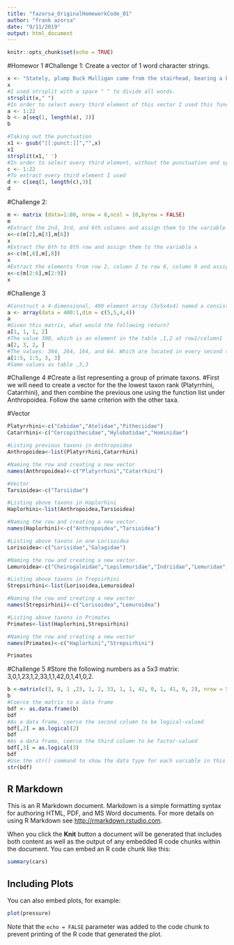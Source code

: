 ```yaml
---
title: "fazorsa_OriginalHomeworkCode_01"
author: "frank azorsa"
date: "9/11/2019"
output: html_document
---
```


```r
knitr::opts_chunk$set(echo = TRUE)
```
#Homewor 1
#Challenge 1: Create a vector of 1 word character strings.
```r
x <- "Stately, plump Buck Mulligan came from the stairhead, bearing a bowl of lather on which a mirror and a razor lay crossed."
x
#I used strsplit with a space " " to divide all words.
strsplit(x," ")
#In order to select every third element of this vector I used this function.
a <- 1:22
b <- a[seq(1, length(a), 3)]
b

#Taking out the punctuation
x1 <- gsub("[[:punct:]]","",x)
x1
strsplit(x1,' ')
#In order to select every third element, without the punctuation and spaces of this vector, I used the same function as above.
c <- 1:22
#To extract every third element I used
d <- c[seq(1, length(c),3)]
d
```
#Challenge 2: 
```r
m <- matrix (data=1:80, nrow = 8,ncol = 10,byrow = FALSE)
m
#Extract the 2nd, 3rd, and 6th columns and assign them to the variable x
x<-c(m[2],m[3],m[6])
x
#Extract the 6th to 8th row and assign them to the variable x
x<-c(m[,6],m[,8])
x
#Extract the elements from row 2, column 2 to row 6, column 9 and assign them to the variable x.
x<-c(m[2:6],m[2:9])
x
```
#Challenge 3
```r
#Construct a 4-dimensional, 400 element array (5x5x4x4) named a consisting of the numbers 400 to 1 (i.e., a descending series)
a <- array(data = 400:1,dim = c(5,5,4,4))
a
#Given this matrix, what would the following return?
a[1, 1, 1, 2]
#The value 300, which is an element in the table ,1,2 at row1/column1
a[2, 3, 2, ]
#The values: 364, 264, 164, and 64. Which are located in every second table in row 2/column3
a[1:5, 1:5, 3, 3]
#Same values as table ,3,3
```

#Challenge 4
#Create a list representing a group of primate taxons. 
#First we will need to create a vector for the the lowest taxon rank (Platyrrhini, Catarrhini), and then combine the previous one using the function list under Anthropoidea. Follow the same criterion with the other taxa.

#Vector
```r
Platyrrhini<-c("Cebidae","Atelidae","Pitheciidae")
Catarrhini<-c("Cercopithecidae","Hylobatidae","Hominidae")

#Listing previous taxons in Anthropoidea
Anthropoidea<-list(Platyrrhini,Catarrhini)

#Naming the row and creating a new vector
names(Anthropoidea)<-c("Platyrrhini","Catarrhini")

#Vector
Tarsioidea<-c("Tarsiidae")

#Listing above taxons in Haplorhini
Haplorhini<-list(Anthropoidea,Tarsioidea)

#Naming the row and creating a new vector.
names(Haplorhini)<-c("Anthropoidea","Tarsioidea")

#Listing above taxons in one Lorisoidea
Lorisoidea<-c("Lorisidae","Galagidae")

#Naming the row and creating a new vector.
Lemuroidea<-c("Cheirogaleidae","Lepilemuridae","Indriidae","Lemuridae","Daubentoniidae")

#Listing above taxons in Trepsirhini
Strepsirhini<-list(Lorisoidea,Lemuroidea)

#Naming the row and creating a new vector
names(Strepsirhini)<-c("Lorisoidea","Lemuroidea")

#Listing above taxons in Primates
Primates<-list(Haplorhini,Strepsirhini)

#Naming the row and creating a new vector
names(Primates)<-c("Haplorhini","Strepsirhini")

Primates
```

#Challenge 5
#Store the following numbers as a 5x3 matrix: 3,0,1,23,1,2,33,1,1,42,0,1,41,0,2.
```r
b <-matrix(c(3, 0, 1 ,23, 1, 2, 33, 1, 1, 42, 0, 1, 41, 0, 2), nrow = 5,ncol = 3,byrow = TRUE)
b
#Coerce the matrix to a data frame
bdf <- as.data.frame(b)
bdf
#As a data frame, coerce the second column to be logical-valued
bdf[,2] = as.logical(2)
bdf
#As a data frame, coerce the third column to be factor-valued
bdf[,3] = as.logical(3)
bdf
#Use the str() command to show the data type for each variable in this dataframe.
str(bdf)
```

## R Markdown

This is an R Markdown document. Markdown is a simple formatting syntax for authoring HTML, PDF, and MS Word documents. For more details on using R Markdown see <http://rmarkdown.rstudio.com>.

When you click the **Knit** button a document will be generated that includes both content as well as the output of any embedded R code chunks within the document. You can embed an R code chunk like this:

```r
summary(cars)
```

## Including Plots

You can also embed plots, for example:

```r
plot(pressure)
```

Note that the `echo = FALSE` parameter was added to the code chunk to prevent printing of the R code that generated the plot.
